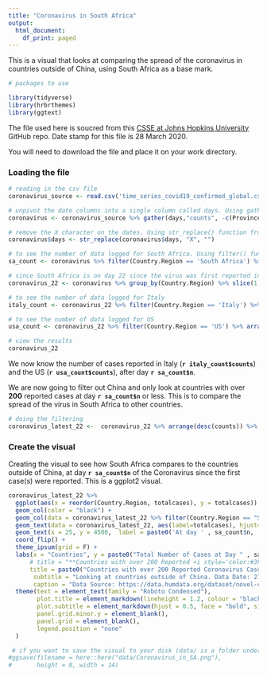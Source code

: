 ---
title: "Coronavirus in South Africa"
output:
  html_document:
    df_print: paged
---

This is a visual that looks at comparing the spread of the coronavirus in countries outside of China, using South Africa as a base mark.

```{r echo=FALSE, include=FALSE}
# packages to use

library(tidyverse)
library(hrbrthemes)
library(ggtext)
```

The file used here is soucred from this [CSSE at Johns Hopkins University](https://github.com/CSSEGISandData/COVID-19/blob/master/csse_covid_19_data/csse_covid_19_time_series/time_series_covid19_confirmed_global.csv) GitHub repo. Date stamp for this file is 28 March 2020.

You will need to download the file and place it on your work directory.

### Loading the file ###

```{r}
# reading in the csv file
coronavirus_source <- read.csv('time_series_covid19_confirmed_global.csv')

# unpivot the date columns into a single column called days. Using gather() function from tidyr (tidyverse)
coronavirus <- coronavirus_source %>% gather(days,"counts", -c(Province.State, Country.Region, Lat, Long)) %>% filter(!counts == 0)

# remove the X character on the dates. Using str_replace() function from stringr (tidyverse)
coronavirus$days <- str_replace(coronavirus$days, "X", "")

# to see the number of data logged for South Africa. Using filter() function from dplyr (tidyverse)
sa_count <- coronavirus %>% filter(Country.Region == 'South Africa') %>% count()

# since South Africa is on day 22 since the virus was first reported in the country. Using group_by() function from dplyr (tidyverse)
coronavirus_22 <- coronavirus %>% group_by(Country.Region) %>% slice(1:sa_count$n)

# to see the number of data logged for Italy
italy_count <- coronavirus_22 %>% filter(Country.Region == 'Italy') %>% arrange(desc(counts)) %>% slice(1)

# to see the number of data logged for US
usa_count <- coronavirus_22 %>% filter(Country.Region == 'US') %>% arrange(desc(counts)) %>% slice(1)

# view the results
coronavirus_22
```

We now know the number of cases reported in Italy (**`r italy_count$counts`**) and the US (**`r usa_count$counts`**), after day **`r sa_count$n`**. 

We are now going to filter out China and only look at countries with over **200** reported cases at day **`r sa_count$n`** or less. This is to compare the spread of the virus in South Africa to other countries.

```{r}
# doing the filtering
coronavirus_latest_22 <-  coronavirus_22 %>% arrange(desc(counts)) %>% slice(1) %>% arrange(desc(counts)) %>% filter(!Country.Region == 'China', counts >= 200) %>% group_by(Country.Region) %>% summarise(totalcases = sum(counts))
```

### Create the visual ###

Creating the visual to see how South Africa compares to the countries outside of China, at day **`r sa_count$n`** of the Coronavirus since the first case(s) were reported. This is a ggplot2 visual.

```{r error=FALSE, warning=FALSE, fig.width=11, fig.height=9.5}
coronavirus_latest_22 %>% 
  ggplot(aes(x = reorder(Country.Region, totalcases), y = totalcases)) +
  geom_col(color = "black") +
  geom_col(data = coronavirus_latest_22 %>% filter(Country.Region == "South Africa"), fill = "red", color = "black") +
  geom_text(data = coronavirus_latest_22, aes(label=totalcases), hjust=-0.2, nudge_y= 1, size = 2.9) +
  geom_text(x = 25, y = 4500,  label = paste0('At day ' , sa_count$n, ', Italy had ', italy_count$counts,' reported cases. \nWhile the USA had ', usa_count$counts, ' reported cases.'))+
  coord_flip() +
  theme_ipsum(grid = F) +
  labs(x = "Countries", y = paste0("Total Number of Cases at Day " , sa_count$n), 
      # title = "**Countries with over 200 Reported <i style='color:#3F704D'>*Coronavirus*</i> Cases within the First 23 Day or Less After the <i style='color:red'>*First Reported Case(s)*</i>**", 
      title = paste0("Countries with over 200 Reported Coronavirus Cases within the First ", sa_count$n, " Days or Less"), 
       subtitle = "Looking at countries outside of China. Data Date: 27 March 2020 18:03:00PM",
       caption = "Data Source: https://data.humdata.org/dataset/novel-coronavirus-2019-ncov-cases\nBy @Sbudation15") + 
  theme(text = element_text(family = "Roboto Condensed"),
        plot.title = element_markdown(lineheight = 1.2, colour = "black", face = "bold", hjust = 0.5, size = 13), 
        plot.subtitle = element_markdown(hjust = 0.5, face = "bold", size = 11),
        panel.grid.minor.y = element_blank(),
        panel.grid = element_blank(), 
        legend.position = "none"
  ) 

 # if you want to save the visual to your disk (data/ is a folder under my working directory)
#ggsave(filename = here::here("data/Coronavirus_in_SA.png"),
#       height = 8, width = 14)
```

